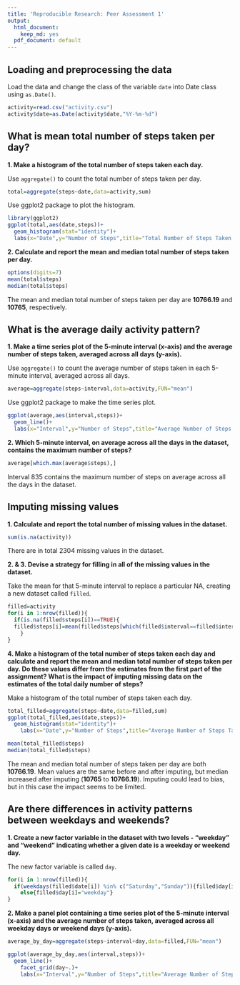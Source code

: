 ```yaml
---
title: 'Reproducible Research: Peer Assessment 1'
output:
  html_document:
    keep_md: yes
  pdf_document: default
---
```



## Loading and preprocessing the data
Load the data and change the class of the variable `date` into Date class using `as.Date()`.
```r
activity=read.csv("activity.csv")
activity$date=as.Date(activity$date,"%Y-%m-%d")
```

## What is mean total number of steps taken per day?
**1. Make a histogram of the total number of steps taken each day.**

Use `aggregate()` to count the total number of steps taken per day.
```r
total=aggregate(steps~date,data=activity,sum)
```

Use ggplot2 package to plot the histogram.
```r
library(ggplot2)
ggplot(total,aes(date,steps))+
  geom_histogram(stat="identity")+
  labs(x="Date",y="Number of Steps",title="Total Number of Steps Taken Each Day")
```

**2. Calculate and report the mean and median total number of steps taken per day.**
```r
options(digits=7)
mean(total$steps)
median(total$steps)
```

The mean and median total number of steps taken per day are **10766.19** and **10765**, respectively. 

## What is the average daily activity pattern?
**1. Make a time series plot of the 5-minute interval (x-axis) and the average number of steps taken, averaged across all days (y-axis).**

Use `aggregate()` to count the average number of steps taken in each 5-minute interval, averaged across all days.
```r
average=aggregate(steps~interval,data=activity,FUN="mean")
```

Use ggplot2 package to make the time series plot.
```r
ggplot(average,aes(interval,steps))+
  geom_line()+
  labs(x="Interval",y="Number of Steps",title="Average Number of Steps Taken for Each Interval")
```

**2. Which 5-minute interval, on average across all the days in the dataset, contains the maximum number of steps?**
```r
average[which.max(average$steps),]
```
Interval 835 contains the maximum number of steps on average across all the days in the dataset.

## Imputing missing values
**1. Calculate and report the total number of missing values in the dataset.**
```r
sum(is.na(activity))
```
There are in total 2304 missing values in the dataset.

**2. & 3. Devise a strategy for filling in all of the missing values in the dataset. **

Take the mean for that 5-minute interval to replace a particular NA, creating a new dataset called `filled`.
```r
filled=activity
for(i in 1:nrow(filled)){
  if(is.na(filled$steps[i])==TRUE){
  filled$steps[i]=mean(filled$steps[which(filled$interval==filled$interval[i])],na.rm=TRUE)
	}
}
```

**4. Make a histogram of the total number of steps taken each day and calculate and report the mean and median total number of steps taken per day. Do these values differ from the estimates from the first part of the assignment? What is the impact of imputing missing data on the estimates of the total daily number of steps?**

Make a histogram of the total number of steps taken each day.
```r
total_filled=aggregate(steps~date,data=filled,sum)
ggplot(total_filled,aes(date,steps))+
  geom_histogram(stat="identity")+
	labs(x="Date",y="Number of Steps",title="Average Number of Steps Taken Each Day (NAs Filled)")
```

```r
mean(total_filled$steps)
median(total_filled$steps)
```
The mean and median total number of steps taken per day are both **10766.19**. Mean values are the same before and after imputing, but median increased after imputing (**10765** to **10766.19**). Imputing could lead to bias, but in this case the impact seems to be limited.

## Are there differences in activity patterns between weekdays and weekends?
**1. Create a new factor variable in the dataset with two levels - "weekday" and "weekend" indicating whether a given date is a weekday or weekend day.**

The new factor variable is called `day`.
```r
for(i in 1:nrow(filled)){
  if(weekdays(filled$date[i]) %in% c("Saturday","Sunday")){filled$day[i]="weekend"}
	else{filled$day[i]="weekday"}
}
```

**2. Make a panel plot containing a time series plot of the 5-minute interval (x-axis) and the average number of steps taken, averaged across all weekday days or weekend days (y-axis).**
```r
average_by_day=aggregate(steps~interval+day,data=filled,FUN="mean")

ggplot(average_by_day,aes(interval,steps))+
  geom_line()+
	facet_grid(day~.)+
	labs(x="Interval",y="Number of Steps",title="Average Number of Steps Taken for Each Interval on Weekdays and Weekends")
```
